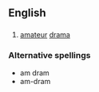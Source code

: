 {{wikipedia}}
==English==

==={{abbreviation}}===
{{infl|en|abbreviation}}

# [[amateur]] [[drama]]

===Alternative spellings===
{{rfc-header|Alternative spellings}}
*am dram
*am-dram